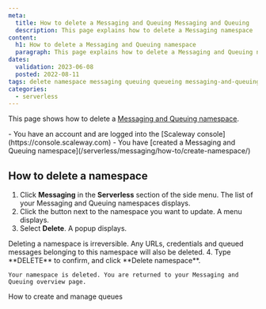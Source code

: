 ```yaml
---
meta:
  title: How to delete a Messaging and Queuing Messaging and Queuing
  description: This page explains how to delete a Messaging namespace
content:
  h1: How to delete a Messaging and Queuing namespace
  paragraph: This page explains how to delete a Messaging and Queuing namespace
dates:
  validation: 2023-06-08
  posted: 2022-08-11
tags: delete namespace messaging queuing queueing messaging-and-queuing name-space 
categories:
  - serverless 
---
```


This page shows how to delete a [Messaging and Queuing namespace](/serverless/messaging/concepts/#namespace).

<Macro id="iam-requirements" />

<Message type="requirement">
  - You have an account and are logged into the [Scaleway console](https://console.scaleway.com)
  - You have [created a Messaging and Queuing namespace](/serverless/messaging/how-to/create-namespace/)
</Message>

## How to delete a namespace

1. Click **Messaging** in the **Serverless** section of the side menu. The list of your Messaging and Queuing namespaces displays.
2. Click the <Icon name="more" /> button next to the namespace you want to update. A menu displays.
    <Lightbox src="scaleway-namespace-menu.webp" alt="" />
3. Select **Delete**. A popup displays.
    <Lightbox src="scaleway-delete-a-namespace.webp" alt="" />

  <Message type="important">
    Deleting a namespace is irreversible. Any URLs, credentials and queued messages belonging to this namespace will also be deleted.
  </Message>
4. Type **DELETE** to confirm, and click **Delete namespace**.

    Your namespace is deleted. You are returned to your Messaging and Queuing overview page.


<Navigation title="See Also">
  <PreviousButton to="/serverless/messaging/how-to/create-manage-queues/">How to create and manage queues</PreviousButton>
</Navigation>
